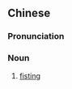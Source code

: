 ==Chinese==
{{zh-forms}}

===Pronunciation===
{{zh-pron
|m=quánjiāo
|cat=n
}}

===Noun===
{{zh-noun}}

# [[fisting]]

{{zh-cat|Sex}}